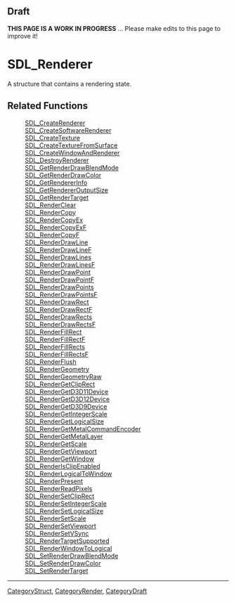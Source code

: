 == Draft ==

'''THIS PAGE IS A WORK IN PROGRESS''' ... Please make edits to this page to improve it!


<!-- #*^*^*^*^*See https://wiki.libsdl.org/SGStructures for details on editing this page*^*^*^*^* -->


= SDL_Renderer =
A structure that contains a rendering state.





== Related Functions ==
:[[SDL_CreateRenderer]]
:[[SDL_CreateSoftwareRenderer]]
:[[SDL_CreateTexture]]
:[[SDL_CreateTextureFromSurface]]
:[[SDL_CreateWindowAndRenderer]]
:[[SDL_DestroyRenderer]]
:[[SDL_GetRenderDrawBlendMode]]
:[[SDL_GetRenderDrawColor]]
:[[SDL_GetRendererInfo]]
:[[SDL_GetRendererOutputSize]]
:[[SDL_GetRenderTarget]]
:[[SDL_RenderClear]]
:[[SDL_RenderCopy]]
:[[SDL_RenderCopyEx]]
:[[SDL_RenderCopyExF]]
:[[SDL_RenderCopyF]]
:[[SDL_RenderDrawLine]]
:[[SDL_RenderDrawLineF]]
:[[SDL_RenderDrawLines]]
:[[SDL_RenderDrawLinesF]]
:[[SDL_RenderDrawPoint]]
:[[SDL_RenderDrawPointF]]
:[[SDL_RenderDrawPoints]]
:[[SDL_RenderDrawPointsF]]
:[[SDL_RenderDrawRect]]
:[[SDL_RenderDrawRectF]]
:[[SDL_RenderDrawRects]]
:[[SDL_RenderDrawRectsF]]
:[[SDL_RenderFillRect]]
:[[SDL_RenderFillRectF]]
:[[SDL_RenderFillRects]]
:[[SDL_RenderFillRectsF]]
:[[SDL_RenderFlush]]
:[[SDL_RenderGeometry]]
:[[SDL_RenderGeometryRaw]]
:[[SDL_RenderGetClipRect]]
:[[SDL_RenderGetD3D11Device]]
:[[SDL_RenderGetD3D12Device]]
:[[SDL_RenderGetD3D9Device]]
:[[SDL_RenderGetIntegerScale]]
:[[SDL_RenderGetLogicalSize]]
:[[SDL_RenderGetMetalCommandEncoder]]
:[[SDL_RenderGetMetalLayer]]
:[[SDL_RenderGetScale]]
:[[SDL_RenderGetViewport]]
:[[SDL_RenderGetWindow]]
:[[SDL_RenderIsClipEnabled]]
:[[SDL_RenderLogicalToWindow]]
:[[SDL_RenderPresent]]
:[[SDL_RenderReadPixels]]
:[[SDL_RenderSetClipRect]]
:[[SDL_RenderSetIntegerScale]]
:[[SDL_RenderSetLogicalSize]]
:[[SDL_RenderSetScale]]
:[[SDL_RenderSetViewport]]
:[[SDL_RenderSetVSync]]
:[[SDL_RenderTargetSupported]]
:[[SDL_RenderWindowToLogical]]
:[[SDL_SetRenderDrawBlendMode]]
:[[SDL_SetRenderDrawColor]]
:[[SDL_SetRenderTarget]]

----
[[CategoryStruct]], [[CategoryRender]], [[CategoryDraft]]
